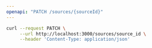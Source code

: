 ```yaml
---
openapi: "PATCH /sources/{sourceId}"
---
```


<RequestExample>

```bash Example Request
curl --request PATCH \
     --url http://localhost:3000/sources/source_id \
     --header 'Content-Type: application/json'
```

</RequestExample>
